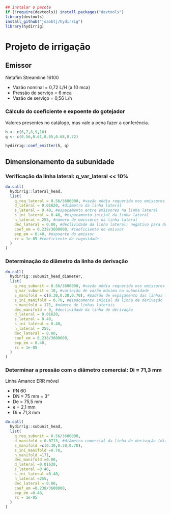 ```r
## instalar o pacote
if (!require(devtools)) install.packages("devtools")
library(devtools)
install_github("joaobtj/hydirrig")
library(hydirrig)

```

# Projeto de irrigação


## Emissor 
 
Netafim Streamline 16100

* Vazão nominal = 0,72 L/H (a 10 mca)
* Pressão de serviço = 6 mca
* Vazão de serviço = 0,56 L/h
 
 
### Cálculo do coeficiente e expoente do gotejador 

Valores presentes no catálogo, mas vale a pena fazer a conferência.

```r
h <- c(6,7,8,9,10)
q <- c(0.56,0.61,0.65,0.68,0.72)

hydirrig::coef_emitter(h, q) 
```


## Dimensionamento da subunidade

### Verificação da linha lateral: q_var_lateral << 10%

```r
do.call(
  hydirrig::lateral_head,
  list(
    q_req_lateral = 0.56/3600000, #vazão média requerida nos emissores
    d_lateral = 0.01620, #diâmetro da linha lateral
    s_lateral = 0.40, #espaçamento entre emissores na linha lateral
    s_ini_lateral = 0.40, #espaçamento inicial da linha lateral
    n_lateral = 255, #número de emissores na linha lateral
    dec_lateral = 0.00, #declividade da linha lateral; negativo para declive
    coef_em = 0.238/3600000, #coeficiente do emissor
    exp_em = 0.48, #expoente do emissor
    rc = 1e-05 #coeficiente de rugosidade
  )
)
```

### Determinação do diâmetro da linha de derivação

```r

do.call(
  hydirrig::subunit_head_diameter,
  list(
    q_req_subunit = 0.56/3600000, #vazão média requerida nos emissores 
    q_var_subunit = 10, #variação de vazão máxima na subunidade
    s_manifold = c(0.30,0.30,0.70), #padrão de espaçamento das linhas laterais
    s_ini_manifold = 0.70, #espaçamento inicial da linha de derivação
    n_manifold = 171, #número de linhas laterais
    dec_manifold = 0, #declividade da linha de derivação
    d_lateral = 0.01620,
    s_lateral = 0.40,
    s_ini_lateral = 0.40,
    n_lateral = 255,
    dec_lateral = 0.00,
    coef_em = 0.238/3600000,
    exp_em = 0.48,
    rc = 1e-05
  )
)


```


### Determinar a pressão com o diâmetro comercial: Di = 71,3 mm

Linha Amanco ERR móvel

* PN 60
* DN = 75 mm = 3"
* De = 75,5 mm
* e = 2,1 mm
* Di = 71,3 mm

```r
do.call(
  hydirrig::subunit_head,
  list(
    q_req_subunit = 0.56/3600000,
    d_manifold = 0.0713, #diâmetro comercial da linha de derivação (diâmetro interno)
    s_manifold =c(0.30,0.30,0.70),
    s_ini_manifold =0.70,
    n_manifold =171,
    dec_manifold =0.00,
    d_lateral =0.01620,
    s_lateral =0.40,
    s_ini_lateral =0.40,
    n_lateral =255,
    dec_lateral = 0.00,
    coef_em =0.238/3600000,
    exp_em =0.48,
    rc = 1e-05
  )
)
```

